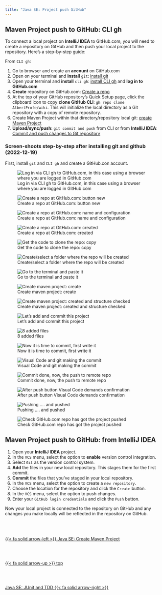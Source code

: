 ```yaml
---
title: "Java SE: Project push GitHub"
---
```

## Maven Project push to GitHub: CLI gh

To connect a local project on **IntelliJ IDEA** to GitHub.com, you will need to create a repository on GitHub and then push your local project to the repository. Here's a step-by-step guide:

From ``CLI gh``:

1. Go to browser and create an **account** on GitHub.com
2. Open on your terminal and **install** ``git``: [install git](/devops/devops-vc-git.qmd) 
3. Open your terminal and **install** ``cli gh``: [install CLI gh](/devops/devops-vc-github.qmd#install-cli-gh) and **log in to GitHub.com**
4. **Create** repository on GitHub.com: [Create a repo](https://docs.github.com/en/get-started/quickstart/create-a-repo)
5. At the top of your GitHub repository's Quick Setup page, click the clipboard icon to copy **clone GitHub CLI**: ``gh repo clone AlbertProfe/wiki``. This will initialize the local directory as a Git repository with a copy of remote repository.
6. Create Maven Project within that directory/repository local git: [create Maven Project](/javase/se-concepts-createproject.qmd)
7. **Upload/sync/push**: ``git commit and push`` from CLI or from **IntelliJ IDEA**: [Commit and push changes to Git repository](https://www.jetbrains.com/help/idea/2022.3/commit-and-push-changes.html#commit)

### Screen-shoots step-by-step after installing git and github (2022-12-19)

First, install ``git`` and ``CLI gh`` and create a GitHub.con account.

![Log in via CLI gh to GitHub.com, in this case using a browser where you are logged in GitHub.com](/images/javase/se-projectgit/login_cli_gh_createrepo.png)

![Create a repo at GitHub.com: button new](/images/javase/se-projectgit/newrepo.png)

![Create a repo at GitHub.com: name and configuration](/images/javase/se-projectgit/newrepo2.png)

![Create a repo at GitHub.com: created](/images/javase/se-projectgit/newrepo3.png)

![Get the code to clone the repo: copy](/images/javase/se-projectgit/newrepo4.png)

![Create/select a folder where the repo will be created](/images/javase/se-projectgit/createproject1.png)

![Go to the terminal and paste it](/images/javase/se-projectgit/clone_repo.png)

![Create maven project: create](/images/javase/se-projectgit/createproject2.png)

![Create maven project: created and structure checked](/images/javase/se-projectgit/createproject3.png)

![Let's add and commit this project](/images/javase/se-projectgit/push1.png)

![8 added files](/images/javase/se-projectgit/push2.png)

![Now it is time to commit, first write it](/images/javase/se-projectgit/push3.png)

![Visual Code and git making the commit](/images/javase/se-projectgit/push4.png)

![Commit done, now, the push to remote repo](/images/javase/se-projectgit/push5.png)

![After push button Visual Code demands confirmation](/images/javase/se-projectgit/push6.png)

![Pushing .... and pushed](/images/javase/se-projectgit/push7.png)

![Check GitHub.com repo has got the project pushed](/images/javase/se-projectgit/push8.png)

## Maven Project push to GitHub: from **IntelliJ IDEA**

1. Open your **IntelliJ IDEA** project.
2. In the ``VCS`` menu, select the option to **enable** version control integration.
3. Select ``Git`` as the version control system.
4. **Add** the files in your new local repository. This stages them for the first commit.
5. **Commit** the files that you've staged in your local repository.
6. In the `VCS` menu, select the option to create a ``new repository``.
7. Choose the location for the repository and click the ``Create`` button.
8. In the ``VCS`` menu, select the option to push changes.
9. Enter your ``GitHub login credentials`` and click the ``Push`` button.

Now your local project is connected to the repository on GitHub and any changes you make locally will be reflected in the repository on GitHub.
<!--- navLinks -->
<br><br>
<div class=row>
<br>
<div class='column left previous'>
<br>
[{{< fa solid arrow-left >}} Java SE: Create Maven Project](/javase/se-concepts-createproject.qmd)
<br>
</div>
<br>
<div class='column center'>
<br>
[{{< fa solid arrow-up >}} top](#top)
<br>
</div>
<br>
<div class='column right next'>
<br>
[Java SE: JUnit and TDD  {{< fa solid arrow-right >}}](/javase/se-concepts-tdd.qmd)
<br>
</div>
<br>
</div>
